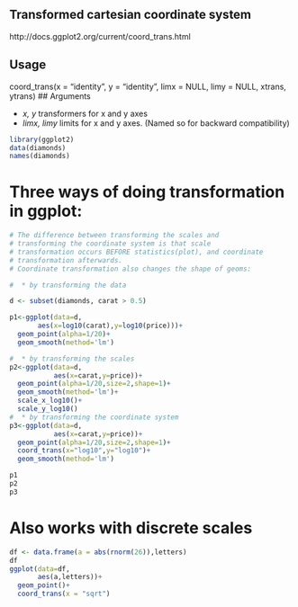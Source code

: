 ## Transformed cartesian coordinate system
http://docs.ggplot2.org/current/coord_trans.html

## Usage
coord_trans(x = "identity", y = "identity", limx = NULL, limy = NULL, xtrans, ytrans)
## Arguments

+ *x, y*
transformers for x and y axes
+ *limx, limy*
limits for x and y axes. (Named so for backward compatibility)


```r
library(ggplot2)
data(diamonds)
names(diamonds)
```
# Three ways of doing transformation in ggplot:
```r
# The difference between transforming the scales and
# transforming the coordinate system is that scale
# transformation occurs BEFORE statistics(plot), and coordinate
# transformation afterwards.  
# Coordinate transformation also changes the shape of geoms:

#  * by transforming the data

d <- subset(diamonds, carat > 0.5)

p1<-ggplot(data=d,
       aes(x=log10(carat),y=log10(price)))+
  geom_point(alpha=1/20)+
  geom_smooth(method='lm')

#  * by transforming the scales
p2<-ggplot(data=d,
           aes(x=carat,y=price))+
  geom_point(alpha=1/20,size=2,shape=1)+
  geom_smooth(method='lm')+
  scale_x_log10()+
  scale_y_log10()
#  * by transforming the coordinate system
p3<-ggplot(data=d,
           aes(x=carat,y=price))+
  geom_point(alpha=1/20,size=2,shape=1)+
  coord_trans(x="log10",y="log10")+
  geom_smooth(method='lm')

p1
p2
p3
```
# Also works with discrete scales
```r
df <- data.frame(a = abs(rnorm(26)),letters)
df
ggplot(data=df,
       aes(a,letters))+
  geom_point()+
  coord_trans(x = "sqrt")

```

